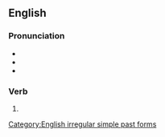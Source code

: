 ==English==

===Pronunciation===
* {{IPA|en|/bɪˈkeɪm/}}
* {{audio|en|en-us-became.ogg|Audio (US)}}
* {{rhymes|en|eɪm}}
{{hyphenation|en|be|came}}

===Verb===
{{head|en|verb form}}

# {{en-simple past of|become}}

[[Category:English irregular simple past forms]]